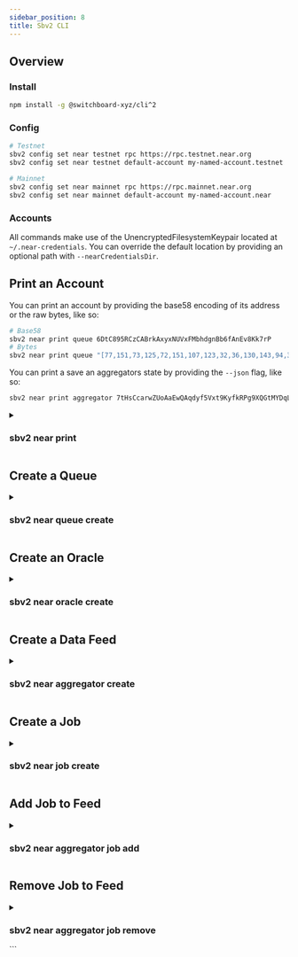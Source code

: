 ```yaml
---
sidebar_position: 8
title: Sbv2 CLI
---
```


## Overview

### Install

```bash npm2yarn
npm install -g @switchboard-xyz/cli^2
```

### Config

```bash
# Testnet
sbv2 config set near testnet rpc https://rpc.testnet.near.org
sbv2 config set near testnet default-account my-named-account.testnet

# Mainnet
sbv2 config set near mainnet rpc https://rpc.mainnet.near.org
sbv2 config set near mainnet default-account my-named-account.near
```

### Accounts

All commands make use of the UnencryptedFilesystemKeypair located at
`~/.near-credentials`. You can override the default location by providing an
optional path with `--nearCredentialsDir`.

## Print an Account

You can print an account by providing the base58 encoding of its address or the
raw bytes, like so:

```bash
# Base58
sbv2 near print queue 6DtC895RCzCABrkAxyxNUVxFMbhdgnBb6fAnEv8Kk7rP
# Bytes
sbv2 near print queue "[77,151,73,125,72,151,107,123,32,36,130,143,94,33,136,41,169,20,193,72,16,46,133,197,140,170,88,207,247,109,108,0]"
```

You can print a save an aggregators state by providing the `--json` flag, like
so:

```bash
sbv2 near print aggregator 7tHsCcarwZUoAaEwQAqdyf5Vxt9KyfkRPg9XQGtMYDqL --json > NEAR_USD.json
```

<details>
<summary>

### sbv2 near print

</summary>

```
USAGE
  $ sbv2 near print [ACCOUNTTYPE] [ADDRESS] [-h] [-v] [-s] [--networkId testnet|mainnet|betanet|localnet]
    [--programId <value>] [-u <value>] [--nearCredentialsDir <value>] [--json] [--all]

ARGUMENTS
  ACCOUNTTYPE  (queue|aggregator|crank|oracle|permission|lease|job) account type to print
  ADDRESS      address of the account to print in Uint8 or Base58 encoding

FLAGS
  -h, --help                    Show CLI help.
  -s, --silent                  suppress cli prompts
  -u, --rpcUrl=<value>          alternate RPC url
  -v, --verbose                 log everything
  --all                         print all account attributes including jobs, permissions, and leases
  --nearCredentialsDir=<value>  [default: /Users/gally/.near-credentials] Alternative directory for near credentials.
                                Defaults to ~/.near-credentials
  --networkId=<option>          [default: testnet] Near network ID to connect to
                                <options: testnet|mainnet|betanet|localnet>
  --programId=<value>           [default: switchboard-v2.testnet] Switchboard programId on the selected Near networkId

GLOBAL FLAGS
  --json  Format output as json.

DESCRIPTION
  print a near switchboard account

ALIASES
  $ sbv2 near print
```

</details>

## Create a Queue

<details>
<summary>

### sbv2 near queue create

</summary>

```
USAGE
  $ sbv2 near queue create --accountName <value> [-h] [-v] [-s] [--networkId testnet|mainnet|betanet|localnet]
    [--programId <value>] [-u <value>] [--nearCredentialsDir <value>] [--json] [-a <value>] [--name <value>] [--metadata
    <value>] [--minStake <value>] [-r <value>] [--oracleTimeout <value>] [--queueSize <value>] [--slashingEnabled]
    [--unpermissionedFeeds] [--unpermissionedVrf] [--enableBufferRelayers]

FLAGS
  -a, --authority=<value>       alternate named account that will be the authority for the queue
  -h, --help                    Show CLI help.
  -r, --reward=<value>          oracle rewards for successfully responding to an update request
  -s, --silent                  suppress cli prompts
  -u, --rpcUrl=<value>          alternate RPC url
  -v, --verbose                 log everything
  --accountName=<value>         (required) Named account to load from your nearCredentialsDir
  --enableBufferRelayers        enable oracles to fulfill buffer relayer requests
  --metadata=<value>            metadata of the queue for easier identification
  --minStake=<value>            minimum stake required by an oracle to join the queue
  --name=<value>                name of the queue for easier identification
  --nearCredentialsDir=<value>  [default: /Users/gally/.near-credentials] Alternative directory for near credentials.
                                Defaults to ~/.near-credentials
  --networkId=<option>          [default: testnet] Near network ID to connect to
                                <options: testnet|mainnet|betanet|localnet>
  --oracleTimeout=<value>       [default: 180] number of oracles to add to the queue
  --programId=<value>           [default: switchboard-v2.testnet] Switchboard programId on the selected Near networkId
  --queueSize=<value>           [default: 100] maximum number of oracles the queue can support
  --slashingEnabled             permit slashing malicous oracles
  --unpermissionedFeeds         permit unpermissioned feeds
  --unpermissionedVrf           permit unpermissioned VRF accounts

GLOBAL FLAGS
  --json  Format output as json.

DESCRIPTION
  create a new oracle queue

ALIASES
  $ sbv2 near create queue
```

</details>

## Create an Oracle

<!-- with permissions -->

<details>
<summary>

### sbv2 near oracle create

</summary>

```
USAGE
  $ sbv2 near oracle create [QUEUEADDRESS] --accountName <value> [-h] [-v] [-s] [--networkId
    testnet|mainnet|betanet|localnet] [--programId <value>] [-u <value>] [--nearCredentialsDir <value>] [--json] [-a
    <value>] [--name <value>] [--metadata <value>]

ARGUMENTS
  QUEUEADDRESS  address of the queue in Uint8 or Base58 encoding

FLAGS
  -a, --authority=<value>       alternate named account that will be the authority for the oracle
  -h, --help                    Show CLI help.
  -s, --silent                  suppress cli prompts
  -u, --rpcUrl=<value>          alternate RPC url
  -v, --verbose                 log everything
  --accountName=<value>         (required) Named account to load from your nearCredentialsDir
  --metadata=<value>            metadata of the oracle for easier identification
  --name=<value>                name of the oracle for easier identification
  --nearCredentialsDir=<value>  [default: /Users/gally/.near-credentials] Alternative directory for near credentials.
                                Defaults to ~/.near-credentials
  --networkId=<option>          [default: testnet] Near network ID to connect to
                                <options: testnet|mainnet|betanet|localnet>
  --programId=<value>           [default: switchboard-v2.testnet] Switchboard programId on the selected Near networkId

GLOBAL FLAGS
  --json  Format output as json.

DESCRIPTION
  create a near oracle for a given queue

ALIASES
  $ sbv2 near create oracle
```

</details>

## Create a Data Feed

<!-- Add/Remove jobs -->

<details>
<summary>

### sbv2 near aggregator create

</summary>

```
USAGE
  $ sbv2 near aggregator create [QUEUEADDRESS] --accountName <value> --updateInterval <value> [-h] [-v] [-s] [--networkId
    testnet|mainnet|betanet|localnet] [--programId <value>] [-u <value>] [--nearCredentialsDir <value>] [--json] [-a
    <value>] [--crankAddress <value>] [--name <value>] [--metadata <value>] [--forceReportPeriod <value>] [--batchSize
    <value>] [--minJobs <value>] [--minOracles <value>] [--varianceThreshold <value>] [--rewardEscrow <value>]
    [--historyLimit <value>] [--enable]

ARGUMENTS
  QUEUEADDRESS  address of the queue in Uint8 or Base58 encoding

FLAGS
  -a, --authority=<value>       alternate named account that will be the authority for the oracle
  -h, --help                    Show CLI help.
  -s, --silent                  suppress cli prompts
  -u, --rpcUrl=<value>          alternate RPC url
  -v, --verbose                 log everything
  --accountName=<value>         (required) Named account to load from your nearCredentialsDir
  --batchSize=<value>           number of oracles requested for each open round call
  --crankAddress=<value>        optional, address of the crank to add the aggregator to
  --enable                      if required and queue authority is provided, enable permissions
  --forceReportPeriod=<value>   Number of seconds for which, even if the variance threshold is not passed, accept new
                                responses from oracles.
  --historyLimit=<value>        [default: 1000] number of samples to store in aggregator's history
  --metadata=<value>            metadata of the crank for easier identification
  --minJobs=<value>             number of jobs that must respond before an oracle responds
  --minOracles=<value>          number of oracles that must respond before a value is accepted on-chain
  --name=<value>                name of the crank for easier identification
  --nearCredentialsDir=<value>  [default: /Users/gally/.near-credentials] Alternative directory for near credentials.
                                Defaults to ~/.near-credentials
  --networkId=<option>          [default: testnet] Near network ID to connect to
                                <options: testnet|mainnet|betanet|localnet>
  --programId=<value>           [default: switchboard-v2.testnet] Switchboard programId on the selected Near networkId
  --rewardEscrow=<value>        where to send rewards. defaults to user's escrow account
  --updateInterval=<value>      (required) set an aggregator's minimum update delay
  --varianceThreshold=<value>   [default: 0] percentage change between a previous accepted result and the next round
                                before an oracle reports a value on-chain. Used to conserve lease cost during low
                                volatility

GLOBAL FLAGS
  --json  Format output as json.

DESCRIPTION
  create a near aggregator for a given queue

ALIASES
  $ sbv2 near create aggregator
```

</details>

## Create a Job

<details>
<summary>

### sbv2 near job create

</summary>

```
USAGE
  $ sbv2 near job create [JOBDEFINITION] --accountName <value> [-h] [-v] [-s] [--networkId
    testnet|mainnet|betanet|localnet] [--programId <value>] [-u <value>] [--nearCredentialsDir <value>] [--json] [-a
    <value>] [--name <value>] [--metadata <value>]

ARGUMENTS
  JOBDEFINITION  filesystem path to job definition

FLAGS
  -a, --authority=<value>       alternate named account that will be the authority for the job account
  -h, --help                    Show CLI help.
  -s, --silent                  suppress cli prompts
  -u, --rpcUrl=<value>          alternate RPC url
  -v, --verbose                 log everything
  --accountName=<value>         (required) Named account to load from your nearCredentialsDir
  --metadata=<value>            metadata of the job for easier identification
  --name=<value>                name of the job for easier identification
  --nearCredentialsDir=<value>  [default: /Users/gally/.near-credentials] Alternative directory for near credentials.
                                Defaults to ~/.near-credentials
  --networkId=<option>          [default: testnet] Near network ID to connect to
                                <options: testnet|mainnet|betanet|localnet>
  --programId=<value>           [default: switchboard-v2.testnet] Switchboard programId on the selected Near networkId

GLOBAL FLAGS
  --json  Format output as json.

DESCRIPTION
  create a job on near

ALIASES
  $ sbv2 near create job
```

</details>

## Add Job to Feed

<details>
<summary>

### sbv2 near aggregator job add

</summary>

```
USAGE
  $ sbv2 near aggregator job add [AGGREGATORADDRESS] --accountName <value> [-h] [-v] [-s] [--networkId
    testnet|mainnet|betanet|localnet] [--programId <value>] [-u <value>] [--nearCredentialsDir <value>] [--json] [-a
    <value>] [--name <value> | --jobKey <value>] [--metadata <value> | ] [--jobDefinition <value> | ] [--jobWeight
    <value>]

ARGUMENTS
  AGGREGATORADDRESS  address of the aggregator in Uint8 or Base58 encoding

FLAGS
  -a, --authority=<value>       alternate keypair that is the authority for the aggregator
  -h, --help                    Show CLI help.
  -s, --silent                  suppress cli prompts
  -u, --rpcUrl=<value>          alternate RPC url
  -v, --verbose                 log everything
  --accountName=<value>         (required) Named account to load from your nearCredentialsDir
  --jobDefinition=<value>       filesystem path of job json definition file
  --jobKey=<value>              public key of an existing job account to add to an aggregator
  --jobWeight=<value>           [default: 1] job weight
  --metadata=<value>            metadata of the job account
  --name=<value>                name of the job account
  --nearCredentialsDir=<value>  [default: /Users/gally/.near-credentials] Alternative directory for near credentials.
                                Defaults to ~/.near-credentials
  --networkId=<option>          [default: testnet] Near network ID to connect to
                                <options: testnet|mainnet|betanet|localnet>
  --programId=<value>           [default: switchboard-v2.testnet] Switchboard programId on the selected Near networkId

GLOBAL FLAGS
  --json  Format output as json.

DESCRIPTION
  add a job to an aggregator

ALIASES
  $ sbv2 near aggregator job add
```

</details>

## Remove Job to Feed

<details>
<summary>

### sbv2 near aggregator job remove

</summary>

```
USAGE
  $ sbv2 near aggregator remove job [AGGREGATORADDRESS] --accountName <value> [-h] [-v] [-s] [--networkId
    testnet|mainnet|betanet|localnet] [--programId <value>] [-u <value>] [--nearCredentialsDir <value>] [--json] [-a
    <value>] [-j <value>]

ARGUMENTS
  AGGREGATORADDRESS  address of the aggregator in Uint8 or Base58 encoding

FLAGS
  -a, --authority=<value>       alternate keypair that is the authority for the aggregator
  -h, --help                    Show CLI help.
  -j, --jobAddress=<value>...   public key of an existing job account to remove from an aggregator
  -s, --silent                  suppress cli prompts
  -u, --rpcUrl=<value>          alternate RPC url
  -v, --verbose                 log everything
  --accountName=<value>         (required) Named account to load from your nearCredentialsDir
  --nearCredentialsDir=<value>  [default: /Users/gally/.near-credentials] Alternative directory for near credentials.
                                Defaults to ~/.near-credentials
  --networkId=<option>          [default: testnet] Near network ID to connect to
                                <options: testnet|mainnet|betanet|localnet>
  --programId=<value>           [default: switchboard-v2.testnet] Switchboard programId on the selected Near networkId

GLOBAL FLAGS
  --json  Format output as json.

DESCRIPTION
  remove a job to an aggregator

ALIASES
  $ sbv2 near aggregator job add
```

</details>
```
